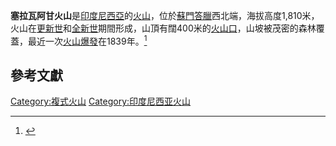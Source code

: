 {{Infobox Mountain
| Name = 塞拉瓦阿甘火山
| photo = 
| photo_caption = 
| Elevation = 1,810米
| elevation_ref = 
| prominence = 
| listing = [[Ultra_prominent_peak|Ultra]]<br />[[Ribu|Ribu]]
| Location = {{INA}}[[蘇門答臘|蘇門答臘]]
| range = 
| pushpin_map = Indonesia
| latd=5 |latm=26 |lats=51 |latNS=N
| longd=95 |longm=39 |longs=28 |longEW=E
| coordinates = {{coord|5|26|51|N|95|39|28|E|type:mountain}}
| topo = 
| Type = [[複式火山|複式火山]]
| age = 
| Last eruption = 1839年
| first_ascent = 
| easiest_route = 
}}

'''塞拉瓦阿甘火山'''是[[印度尼西亞|印度尼西亞]]的[[火山|火山]]，位於[[蘇門答臘|蘇門答臘]]西北端，海拔高度1,810米，火山在[[更新世|更新世]]和[[全新世|全新世]]期間形成，山頂有闊400米的[[火山口|火山口]]，山坡被茂密的森林覆蓋，最近一次[[火山爆發|火山爆發]]在1839年。<ref name="Seach">{{cite web|title=Seulawah Agam Volcano, Indonesia|publisher=John Seach, an Australian volcanologist|url=http://www.volcano.com.au/seulawah.htm|accessdate=2006-11-30|deadurl=yes|archiveurl=https://archive.is/20121231042300/http://www.volcano.com.au/seulawah.htm|archivedate=2012-12-31}}</ref>

==參考文獻==
{{reflist}}

[[Category:複式火山|Category:複式火山]]
[[Category:印度尼西亚火山|Category:印度尼西亚火山]]

{{Indonesia-stub}}